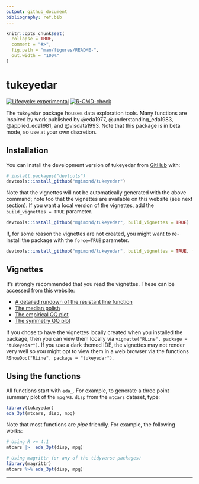 ```yaml
---
output: github_document
bibliography: ref.bib  
---
```


<!-- README.md is generated from README.Rmd. Please edit that file -->

```r
knitr::opts_chunk$set(
  collapse = TRUE,
  comment = "#>",
  fig.path = "man/figures/README-",
  out.width = "100%"
)
```

# tukeyedar

<!-- badges: start -->
[![Lifecycle:
experimental](https://img.shields.io/badge/lifecycle-experimental-orange.svg)](https://lifecycle.r-lib.org/articles/stages.html#experimental)
[![R-CMD-check](https://github.com/mgimond/tukeyedar/actions/workflows/R-CMD-check.yaml/badge.svg)](https://github.com/mgimond/tukeyedar/actions/workflows/R-CMD-check.yaml)
<!-- badges: end -->

The `tukeyedar` package houses data exploration tools. Many functions are inspired by work published by
@eda1977, @understanding_eda1983, @applied_eda1981, and @visdata1993. Note that this package is in beta mode, so use at your own
discretion. 

## Installation

You can install the development version of tukeyedar from [GitHub](https://github.com/) with:

```r
# install.packages("devtools")
devtools::install_github("mgimond/tukeyedar")
```

Note that the vignettes will not be automatically generated with the
above command; note too that the vignettes are available on this website
(see next section). If you want a local version of the vignettes, add
the `build_vignettes = TRUE` parameter.

```r
devtools::install_github("mgimond/tukeyedar", build_vignettes = TRUE)
```

If, for some reason the vignettes are not created, you might want to
re-install the package with the `force=TRUE` parameter.

```r
devtools::install_github("mgimond/tukeyedar", build_vignettes = TRUE, force=TRUE)
```

## Vignettes

It’s strongly recommended that you read the vignettes. These can be accessed from this website:

-   [A detailed rundown of the resistant line function](https://mgimond.github.io/tukeyedar/articles/RLine.html)
-   [The median polish](https://mgimond.github.io/tukeyedar/articles/polish.html)
-   [The empirical QQ plot](https://mgimond.github.io/tukeyedar/articles/qq.html)
-   [The symmetry QQ plot](https://mgimond.github.io/tukeyedar/articles/symqq.html)

If you chose to have the vignettes locally created when you installed the package, then you can view them locally via `vignette("RLine", package = "tukeyedar")`. If you use a dark themed IDE, the vignettes may not render very well so you might opt to view them in a web browser via the functions `RShowDoc("RLine", package = "tukeyedar")`.

## Using the functions

All functions start with `eda_`. For example, to generate a three point
summary plot of the `mpg` vs. `disp` from the `mtcars` dataset, type:


```r
library(tukeyedar)
eda_3pt(mtcars, disp, mpg)
```

Note that most functions are *pipe* friendly. For example, the following works:

```r
# Using R >= 4.1
mtcars |>  eda_3pt(disp, mpg)

# Using magrittr (or any of the tidyverse packages)
library(magrittr)
mtcars %>% eda_3pt(disp, mpg)
```

------------------------------------------------------------------------


